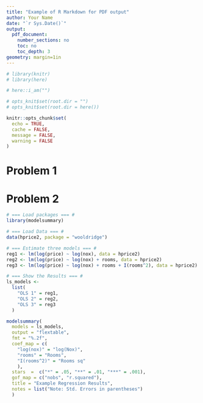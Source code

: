 ```yaml
---
title: "Example of R Markdown for PDF output"
author: Your Name
date: "`r Sys.Date()`"
output:
  pdf_document:
    number_sections: no
    toc: no
    toc_depth: 3
geometry: margin=1in
---
```


```r
# library(knitr)
# library(here)

# here::i_am("")

# opts_knit$set(root.dir = "")
# opts_knit$set(root.dir = here())

knitr::opts_chunk$set(
  echo = TRUE,
  cache = FALSE,
  message = FALSE,
  warning = FALSE
)
```



# Problem 1

\begin{align*}
\hat{\beta} 
  &= \mathbf{(X^{\prime}X)^{-1} (X^{\prime}Y)} \\
  &= \mathbf{(X^{\prime}X)^{-1} (X^{\prime} (X \beta + \mathbf{e}))} \\
  &= \mathbf{(X^{\prime} X)^{-1} X^{\prime}{X} \beta 
   + (X^{\prime} X)^{-1} X^{\prime} e} \\ 
  &= \beta + \mathbf{(X^{\prime} X)^{-1} X^{\prime} e}
\end{align*}


# Problem 2

```r
# === Load packages === #
library(modelsummary)

# === Load Data === #
data(hprice2, package = "wooldridge")

# === Estimate three models === #
reg1 <- lm(log(price) ~ log(nox), data = hprice2)
reg2 <- lm(log(price) ~ log(nox) + rooms, data = hprice2)
reg3 <- lm(log(price) ~ log(nox) + rooms + I(rooms^2), data = hprice2)

# === Show the Results === #
ls_models <- 
  list(
    "OLS 1" = reg1,
    "OLS 2" = reg2,
    "OLS 3" = reg3
  )

modelsummary(
  models = ls_models,
  output = "flextable",
  fmt = "%.2f",
  coef_map = c(
    "log(nox)" = "log(Nox)", 
    "rooms" = "Rooms", 
    "I(rooms^2)" = "Rooms sq"
    ),
  stars  =  c("*" = .05, "**" = .01, "***" = .001), 
  gof_map = c("nobs", "r.squared"),
  title = "Example Regression Results",
  notes = list("Note: Std. Errors in parentheses")
  )
```
